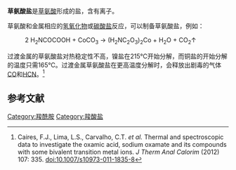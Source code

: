 '''草氨酸盐'''是[[草氨酸|草氨酸]]形成的盐，含有{{chem|H|2|NC|2|O|3|-}}离子。

草氨酸和金属相应的[[氢氧化物|氢氧化物]]或[[碳酸盐|碳酸盐]]反应，可以制备草氨酸盐，例如：
: 2 H<sub>2</sub>NCOCOOH + CoCO<sub>3</sub> → (H<sub>2</sub>NC<sub>2</sub>O<sub>3</sub>)<sub>2</sub>Co + H<sub>2</sub>O + CO<sub>2</sub>↑

过渡金属的草氨酸盐对热稳定性不高，镍盐在215℃开始分解，而铜盐的开始分解的温度只需165℃。过渡金属草氨酸盐在更高温度分解时，会释放出剧毒的气体[[一氧化碳|CO]]和[[氰化氢|HCN]]。<ref>Caires, F.J., Lima, L.S., Carvalho, C.T. ''et al.'' Thermal and spectroscopic data to investigate the oxamic acid, sodium oxamate and its compounds with some bivalent transition metal ions. ''J Therm Anal Calorim'' (2012) 107: 335. doi:10.1007/s10973-011-1835-8</ref>

==参考文献==
{{reflist}}

{{无机化合物小作品}}
[[Category:羧酰胺|Category:羧酰胺]]
[[Category:羧酸盐|Category:羧酸盐]]